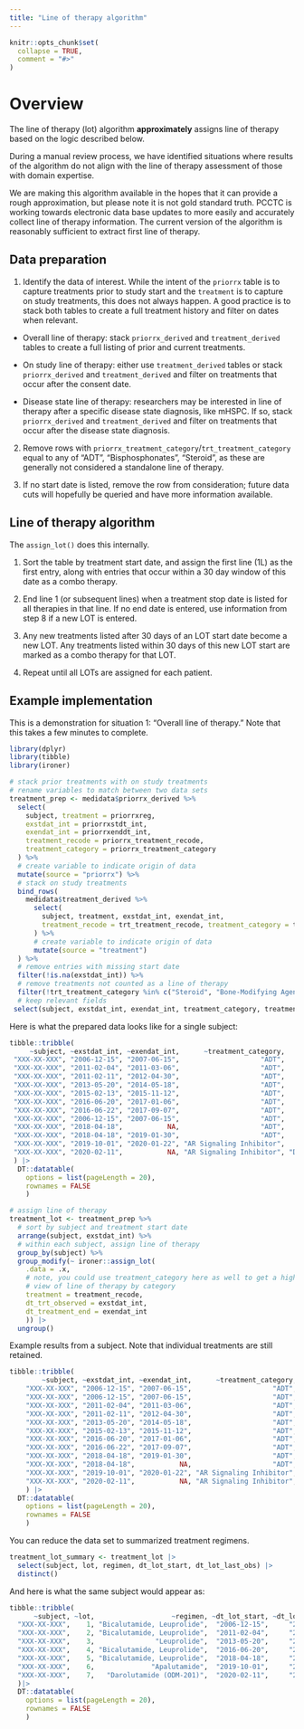 ```yaml
---
title: "Line of therapy algorithm"
---
```


```r
knitr::opts_chunk$set(
  collapse = TRUE,
  comment = "#>"
)
```

# Overview

The line of therapy (lot) algorithm **approximately** assigns line of therapy based on the 
logic described below. 

During a manual review process, we have identified situations where
results of the algorithm do not align with the line of therapy assessment of those with domain 
expertise.

We are making this algorithm available in the hopes that it can provide a rough approximation,
but please note it is not gold standard truth. PCCTC is working towards 
electronic data base updates to more easily and accurately collect line of therapy information.
The current version of the algorithm is reasonably sufficient to extract first line of therapy.



## Data preparation

1.  Identify the data of interest. While the intent of the `priorrx` table is to capture
treatments prior to study start and the `treatment` is to capture on study treatments,
this does not always happen. A good practice is to stack both tables to create a
full treatment history and filter on dates when relevant.

 * Overall line of therapy: stack `priorrx_derived` and `treatment_derived` tables to create a full listing of prior and current treatments.
 
 * On study line of therapy: either use `treatment_derived` tables or stack `priorrx_derived` and `treatment_derived` and filter on treatments that occur after the consent date.
 
 * Disease state line of therapy: researchers may be interested in line of therapy after a specific
 disease state diagnosis, like mHSPC. If so, stack `priorrx_derived` and `treatment_derived` and filter on treatments
 that occur after the disease state diagnosis.
 
2.  Remove rows with `priorrx_treatment_category`/`trt_treatment_category` equal to any of "ADT", "Bisphosphonates", "Steroid", as these are generally not considered a standalone line of therapy.

3.  If no start date is listed, remove the row from consideration; future data cuts will hopefully be queried and have more information available.


## Line of therapy algorithm

The `assign_lot()` does this internally.

1.  Sort the table by treatment start date, and assign the first line (1L) as the first entry, along with entries that occur within a 30 day window of this date as a combo therapy.

2.  End line 1 (or subsequent lines) when a treatment stop date is listed for all therapies in that line.
    If no end date is entered, use information from step 8 if a new LOT is entered.

3.  Any new treatments listed after 30 days of an LOT start date become a new LOT.
    Any treatments listed within 30 days of this new LOT start are marked as a combo therapy for that LOT.

4.  Repeat until all LOTs are assigned for each patient.

## Example implementation 

This is a demonstration for situation 1: "Overall line of therapy." Note
that this takes a few minutes to complete.

```r
library(dplyr)
library(tibble)
library(ironer)
```


```r
# stack prior treatments with on study treatments
# rename variables to match between two data sets
treatment_prep <- medidata$priorrx_derived %>% 
  select(
    subject, treatment = priorrxreg, 
    exstdat_int = priorrxstdt_int, 
    exendat_int = priorrxenddt_int, 
    treatment_recode = priorrx_treatment_recode, 
    treatment_category = priorrx_treatment_category
  ) %>%
  # create variable to indicate origin of data
  mutate(source = "priorrx") %>% 
  # stack on study treatments
  bind_rows(
    medidata$treatment_derived %>% 
      select(
        subject, treatment, exstdat_int, exendat_int, 
        treatment_recode = trt_treatment_recode, treatment_category = trt_treatment_category
      ) %>% 
      # create variable to indicate origin of data
      mutate(source = "treatment")
  ) %>%
  # remove entries with missing start date
  filter(!is.na(exstdat_int)) %>% 
  # remove treatments not counted as a line of therapy
  filter(!trt_treatment_category %in% c("Steroid", "Bone-Modifying Agent", "Bisphosphonates", "Antidiabetic")) |> 
  # keep relevant fields
 select(subject, exstdat_int, exendat_int, treatment_category, treatment_recode, source)
```

Here is what the prepared data looks like for a single subject:

```r
tibble::tribble(
     ~subject, ~exstdat_int, ~exendat_int,      ~treatment_category,        ~treatment_recode,     ~source,
 "XXX-XX-XXX", "2006-12-15", "2007-06-15",                    "ADT",           "Bicalutamide",   "priorrx",
 "XXX-XX-XXX", "2011-02-04", "2011-03-06",                    "ADT",           "Bicalutamide",   "priorrx",
 "XXX-XX-XXX", "2011-02-11", "2012-04-30",                    "ADT",             "Leuprolide",   "priorrx",
 "XXX-XX-XXX", "2013-05-20", "2014-05-18",                    "ADT",             "Leuprolide",   "priorrx",
 "XXX-XX-XXX", "2015-02-13", "2015-11-12",                    "ADT",             "Leuprolide",   "priorrx",
 "XXX-XX-XXX", "2016-06-20", "2017-01-06",                    "ADT",           "Bicalutamide",   "priorrx",
 "XXX-XX-XXX", "2016-06-22", "2017-09-07",                    "ADT",             "Leuprolide",   "priorrx",
 "XXX-XX-XXX", "2006-12-15", "2007-06-15",                    "ADT",             "Leuprolide",   "priorrx",
 "XXX-XX-XXX", "2018-04-18",           NA,                    "ADT",             "Leuprolide", "treatment",
 "XXX-XX-XXX", "2018-04-18", "2019-01-30",                    "ADT",           "Bicalutamide", "treatment",
 "XXX-XX-XXX", "2019-10-01", "2020-01-22", "AR Signaling Inhibitor",            "Apalutamide", "treatment",
 "XXX-XX-XXX", "2020-02-11",           NA, "AR Signaling Inhibitor", "Darolutamide (ODM-201)", "treatment"
 ) |> 
  DT::datatable(
    options = list(pageLength = 20), 
    rownames = FALSE
    )

```



```r
# assign line of therapy 
treatment_lot <- treatment_prep %>% 
  # sort by subject and treatment start date
  arrange(subject, exstdat_int) %>%
  # within each subject, assign line of therapy
  group_by(subject) %>%
  group_modify(~ ironer::assign_lot(
    .data = .x, 
    # note, you could use treatment_category here as well to get a high level
    # view of line of therapy by category
    treatment = treatment_recode,
    dt_trt_observed = exstdat_int, 
    dt_treatment_end = exendat_int
    )) |> 
  ungroup()  
```


Example results from a subject. Note that individual treatments are still retained.

```r
tibble::tribble(
        ~subject, ~exstdat_int, ~exendat_int,      ~treatment_category,        ~treatment_recode,     ~source, ~lot,                   ~regimen, ~dt_lot_start, ~dt_lot_last_obs,
    "XXX-XX-XXX", "2006-12-15", "2007-06-15",                    "ADT",           "Bicalutamide",   "priorrx",    1, "Bicalutamide, Leuprolide",  "2006-12-15",     "2007-06-15",
    "XXX-XX-XXX", "2006-12-15", "2007-06-15",                    "ADT",             "Leuprolide",   "priorrx",    1, "Bicalutamide, Leuprolide",  "2006-12-15",     "2007-06-15",
    "XXX-XX-XXX", "2011-02-04", "2011-03-06",                    "ADT",           "Bicalutamide",   "priorrx",    2, "Bicalutamide, Leuprolide",  "2011-02-04",     "2012-04-30",
    "XXX-XX-XXX", "2011-02-11", "2012-04-30",                    "ADT",             "Leuprolide",   "priorrx",    2, "Bicalutamide, Leuprolide",  "2011-02-04",     "2012-04-30",
    "XXX-XX-XXX", "2013-05-20", "2014-05-18",                    "ADT",             "Leuprolide",   "priorrx",    3,               "Leuprolide",  "2013-05-20",     "2015-11-12",
    "XXX-XX-XXX", "2015-02-13", "2015-11-12",                    "ADT",             "Leuprolide",   "priorrx",    3,               "Leuprolide",  "2013-05-20",     "2015-11-12",
    "XXX-XX-XXX", "2016-06-20", "2017-01-06",                    "ADT",           "Bicalutamide",   "priorrx",    4, "Bicalutamide, Leuprolide",  "2016-06-20",     "2017-09-07",
    "XXX-XX-XXX", "2016-06-22", "2017-09-07",                    "ADT",             "Leuprolide",   "priorrx",    4, "Bicalutamide, Leuprolide",  "2016-06-20",     "2017-09-07",
    "XXX-XX-XXX", "2018-04-18", "2019-01-30",                    "ADT",           "Bicalutamide", "treatment",    5, "Bicalutamide, Leuprolide",  "2018-04-18",     "2019-01-30",
    "XXX-XX-XXX", "2018-04-18",           NA,                    "ADT",             "Leuprolide", "treatment",    5, "Bicalutamide, Leuprolide",  "2018-04-18",     "2019-01-30",
    "XXX-XX-XXX", "2019-10-01", "2020-01-22", "AR Signaling Inhibitor",            "Apalutamide", "treatment",    6,              "Apalutamide",  "2019-10-01",     "2020-01-22",
    "XXX-XX-XXX", "2020-02-11",           NA, "AR Signaling Inhibitor", "Darolutamide (ODM-201)", "treatment",    7,   "Darolutamide (ODM-201)",  "2020-02-11",     "2020-02-11"
    ) |> 
  DT::datatable(
    options = list(pageLength = 20), 
    rownames = FALSE
    )
```

You can reduce the data set to summarized treatment regimens.

```r
treatment_lot_summary <- treatment_lot |> 
  select(subject, lot, regimen, dt_lot_start, dt_lot_last_obs) |> 
  distinct()
```

And here is what the same subject would appear as:

```r
tibble::tribble(
      ~subject, ~lot,                   ~regimen, ~dt_lot_start, ~dt_lot_last_obs,
  "XXX-XX-XXX",    1, "Bicalutamide, Leuprolide",  "2006-12-15",     "2007-06-15",
  "XXX-XX-XXX",    2, "Bicalutamide, Leuprolide",  "2011-02-04",     "2012-04-30",
  "XXX-XX-XXX",    3,               "Leuprolide",  "2013-05-20",     "2015-11-12",
  "XXX-XX-XXX",    4, "Bicalutamide, Leuprolide",  "2016-06-20",     "2017-09-07",
  "XXX-XX-XXX",    5, "Bicalutamide, Leuprolide",  "2018-04-18",     "2019-01-30",
  "XXX-XX-XXX",    6,              "Apalutamide",  "2019-10-01",     "2020-01-22",
  "XXX-XX-XXX",    7,   "Darolutamide (ODM-201)",  "2020-02-11",     "2020-02-11"
  )|> 
  DT::datatable(
    options = list(pageLength = 20), 
    rownames = FALSE
    )
```


